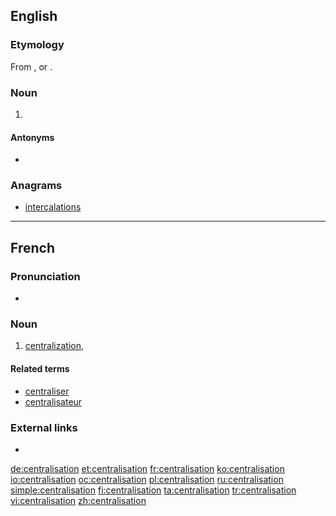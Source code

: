 ==English==

===Etymology===
From {{etyl|fr|en}} {{term|centralisation|lang=fr}}, or {{suffix|centralise|ation|lang=en}}.

===Noun===
{{en-noun}}

# {{label|en|British spelling}} {{alternative spelling of|centralization|lang=en}}

====Antonyms====
* {{l|en|decentralisation}}

===Anagrams===
* [[intercalations#English|intercalations]]

----

==French==

===Pronunciation===
* {{IPA|/sɑ̃t.ʁa.li.za.sjɔ̃/|lang=fr}}

===Noun===
{{fr-noun|f}}

# [[centralization]], {{l/en|centralisation}}

====Related terms====
* [[centraliser]]
* [[centralisateur]]

===External links===
* {{R:TLFi}}

[[de:centralisation]]
[[et:centralisation]]
[[fr:centralisation]]
[[ko:centralisation]]
[[io:centralisation]]
[[oc:centralisation]]
[[pl:centralisation]]
[[ru:centralisation]]
[[simple:centralisation]]
[[fi:centralisation]]
[[ta:centralisation]]
[[tr:centralisation]]
[[vi:centralisation]]
[[zh:centralisation]]